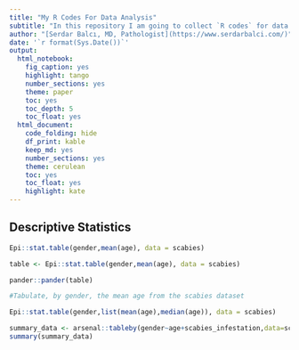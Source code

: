 ```yaml
---
title: "My R Codes For Data Analysis"
subtitle: "In this repository I am going to collect `R codes` for data analysis. Codes are from various resources and I try to give original link as much as possible."
author: "[Serdar Balcı, MD, Pathologist](https://www.serdarbalci.com/)"
date: '`r format(Sys.Date())`'
output: 
  html_notebook: 
    fig_caption: yes
    highlight: tango
    number_sections: yes
    theme: paper
    toc: yes
    toc_depth: 5
    toc_float: yes
  html_document: 
    code_folding: hide
    df_print: kable
    keep_md: yes
    number_sections: yes
    theme: cerulean
    toc: yes
    toc_float: yes
    highlight: kate
---
```


## Descriptive Statistics


```r
Epi::stat.table(gender,mean(age), data = scabies)

```

```r
table <- Epi::stat.table(gender,mean(age), data = scabies)

pander::pander(table)


```

```r
#Tabulate, by gender, the mean age from the scabies dataset

Epi::stat.table(gender,list(mean(age),median(age)), data = scabies)
```

```r
summary_data <- arsenal::tableby(gender~age+scabies_infestation,data=scabies)
summary(summary_data)

```




